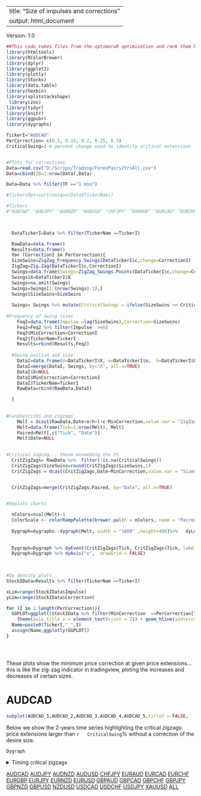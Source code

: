 
---
title: "Size of impulses and corrections"
output: html_document
---

<style>
.main-container {
    max-width: 940px;
    margin-left: 0;
    margin-right: auto;
}
</style>


Version: 1.0

```r
##This code takes files from the optimoraR optimization and rank them by best results.
library(htmltools)
library(RColorBrewer)
library(dplyr)
library(ggplot2)
library(plotly)
library(Stocks)
library(data.table)
library(hexbin)
library(splitstackshape)
 library(zoo)
library(tidyr)
library(knitr)
library(ggpubr)
library(dygraphs)

TickerI="AUDCAD"
PerCorrection= c(0.1, 0.15, 0.2, 0.25, 0.5)
CriticalSwing=3 # percent change used to identify critical extensions


#Plots for corrections
Data=read.csv("D:/Scrips/Trading/ForexPairs2YrsAll.csv")
Data=cbind(ID=1:nrow(Data),Data)

Data=Data %>% filter(TF =="1 min")

#TickersOpt=sort(unique(Data$TickerNam))

#Tickers
#"AUDCAD" "AUDJPY" "AUDNZD" "AUDUSD" "CHFJPY" "EURAUD" "EURCAD" "EURCHF" "EURGBP" "EURJPY" "EURNZD" "EURUSD" "GBPAUD" "GBPCAD" "GBPCHF" "GBPJPY" "GBPNZD" "GBPUSD" "NZDUSD" "USDCAD" "USDCHF" "USDJPY" "XAUUSD"

 

  DataTickerI=Data %>% filter(TickerNam ==TickerI)

  RawData=data.frame()
  Results=data.frame()
  for (CorrectionI in PerCorrection){
  SizeSwins=ZigZag_Frequency.Swings(DataTickerI$c,change=CorrectionI)
  ZigZag=Zig.Zag(DataTickerI$c,CorrectionI)
  Swings=data.frame(Swings=ZigZag_Swings.Points(DataTickerI$c,change=CorrectionI))
  Swings$X=DataTickerI$X
  Swings=na.omit(Swings) 
  Swings=Swings[1:(nrow(Swings)-1),]
  Swings$SizeSwins=SizeSwins
  
  Swings= Swings %>% mutate(CriticalSwings = ifelse(SizeSwins >= CriticalSwing |SizeSwins <= -CriticalSwing , Swings, NA))
            
#Frequency of swing sizes
    Feq2=data.frame(Impulse =lag(SizeSwins),Correction=SizeSwins)
    Feq2=Feq2 %>% filter(Impulse  >=0)
    Feq2$MinCorrection=CorrectionI
    Feq2$TickerNam=TickerI
    Results=rbind(Results,Feq2)
    
  #Swing postion and size 
    DataI=data.frame(X=DataTickerI$X, o=DataTickerI$o,  h=DataTickerI$h,l=DataTickerI$l,c=DataTickerI$c, Date=DataTickerI$Date, ZigZag)
    DataI=merge(DataI, Swings, by="X", all.x=TRUE)
    DataI$X=NULL
    DataI$MinCorrection=CorrectionI
    DataI$TickerNam=TickerI
    RawData=rbind(RawData,DataI)

  }
  
  
#Candlesticks and zigzags
    Melt = dcast(RawData,Date+o+h+l+c~MinCorrection,value.var = "ZigZag")
    Melt=data.frame(Tick=1:nrow(Melt), Melt) 
    Paired=Melt[,c("Tick", "Date")]
    Melt$Date=NULL
    

#Critical zigzag... those exceeding the 3%
  CritZigZags= RawData %>%  filter(!is.na(CriticalSwings))
  CritZigZags$SizeSwins=round(CritZigZags$SizeSwins,1)
  CritZigZags = dcast(CritZigZags,Date~MinCorrection,value.var = "SizeSwins")


  CritZigZags=merge(CritZigZags,Paired, by="Date", all.x=TRUE)

  
#Doplots charts

  nColors=ncol(Melt)-1
  ColorScale <- colorRampPalette(brewer.pal(n = nColors, name = "Paired") ) #c("yellow","orange", "red"))   
  
  Dygraph=dygraphs::dygraph(Melt, width = "1800" ,height=400)%>%   dyLegend(width = "1200") %>% dyCandlestick() %>% dyOptions(colors = ColorScale(nColors))
  
  
  Dygraph=Dygraph %>% dyEvent(CritZigZags$Tick, CritZigZags$Tick, labelLoc = "bottom",color ="pink", strokePattern ="dotted")
  Dygraph=Dygraph %>% dyAxis("x",  drawGrid = FALSE) 
  
  

#Do density plots
StockIData=Results %>% filter(TickerNam ==TickerI)

xLim=range(StockIData$Impulse)
yLim=range(StockIData$Correction)

for (I in 1:length(PerCorrection)){
  GGPLOT=ggplot((StockIData %>% filter(MinCorrection  ==PerCorrection[I])), aes(x = Impulse , y = Correction )) + geom_hex(show.legend=FALSE ) +  xlim(xLim) + ylim(yLim)+labs(x=PerCorrection[I]) +
    theme(axis.title.x = element_text(vjust = 2)) + geom_hline(yintercept=-CriticalSwing, linetype="dashed", color = "red",size=0.5)+ geom_vline(xintercept=CriticalSwing, linetype="dashed", color = "red",size=0.5)
  Name=paste0(TickerI,"_",I)
  assign(Name,ggplotly(GGPLOT))
}





```



These plots show the minimum price correction at given price extensions... this is like the zig-zag indicator in tradingview, ploting the increases and decreases of certain sizes.






# AUDCAD

```r


subplot(AUDCAD_1,AUDCAD_2,AUDCAD_3,AUDCAD_4,AUDCAD_5,titleY = FALSE,   titleX = TRUE, margin = 0.015,nrows =1)


```


Below we show the 2-years time series highlighting the critical zigzags: price extensions larger than ``r   CriticalSwing``% without a correction of the desire size.

```r


Dygraph


```





<details>
  <summary>Timing critical zigzags</summary>
```r
#do tABLE
knitr::kable(CritZigZags)

```
</details> 



[AUDCAD](https://camilo-mora.github.io/OptiMoraR/01_AUDCAD.html) 
[AUDJPY](https://camilo-mora.github.io/OptiMoraR/02_AUDJPY.html)
[AUDNZD](https://camilo-mora.github.io/OptiMoraR/03_AUDNZD.html) 
[AUDUSD](https://camilo-mora.github.io/OptiMoraR/04_AUDUSD.html) 
[CHFJPY](https://camilo-mora.github.io/OptiMoraR/05_CHFJPY.html) 
[EURAUD](https://camilo-mora.github.io/OptiMoraR/06_EURAUD.html) 
[EURCAD](https://camilo-mora.github.io/OptiMoraR/07_EURCAD.html) 
[EURCHF](https://camilo-mora.github.io/OptiMoraR/08_EURCHF.html) 
[EURGBP](https://camilo-mora.github.io/OptiMoraR/09_EURGBP.html) 
[EURJPY](https://camilo-mora.github.io/OptiMoraR/10_EURJPY.html) 
[EURNZD](https://camilo-mora.github.io/OptiMoraR/11_EURNZD.html) 
[EURUSD](https://camilo-mora.github.io/OptiMoraR/12_EURUSD.html) 
[GBPAUD](https://camilo-mora.github.io/OptiMoraR/13_GBPAUD.html) 
[GBPCAD](https://camilo-mora.github.io/OptiMoraR/14_GBPCAD.html) 
[GBPCHF](https://camilo-mora.github.io/OptiMoraR/15_GBPCHF.html) 
[GBPJPY](https://camilo-mora.github.io/OptiMoraR/16_GBPJPY.html) 
[GBPNZD](https://camilo-mora.github.io/OptiMoraR/17_GBPNZD.html) 
[GBPUSD](https://camilo-mora.github.io/OptiMoraR/18_GBPUSD.html) 
[NZDUSD](https://camilo-mora.github.io/OptiMoraR/19_NZDUSD.html) 
[USDCAD](https://camilo-mora.github.io/OptiMoraR/20_USDCAD.html) 
[USDCHF](https://camilo-mora.github.io/OptiMoraR/21_USDCHF.html) 
[USDJPY](https://camilo-mora.github.io/OptiMoraR/22_USDJPY.html) 
[XAUUSD](https://camilo-mora.github.io/OptiMoraR/23_XAUUSD.html) 
[ALL](https://camilo-mora.github.io/OptiMoraR/24_ALL.html) 
 



    